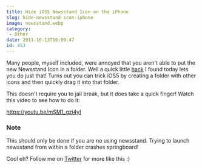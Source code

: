 ```yaml
---
title: Hide iOS5 Newsstand Icon on the iPhone
slug: hide-newsstand-icon-iphone
image: newsstand.webp
category:
 - Other
date: 2011-10-13T16:09:47
id: 453
---
```


Many people, myself included, were annoyed that you aren't able to put the new Newsstand Icon in a folder. Well a quick little [hack](http://thecodingmassacre.wordpress.com/2011/10/13/newsstand-folder-no-jailbreak-ios-5/) I found today lets you do just that! Turns out you can trick iOS5 by creating a folder with other icons and then quickly drag it into that folder.

This doesn't require you to jail break, but it does take a quick finger! Watch this video to see how to do it:

https://youtu.be/mSM1_gzi4yI

### Note

This should only be done if you are no using newsstand. Trying to launch newsstand from within a folder crashes springboard!

Cool eh? Follow me on [Twitter](http://twitter.com/wesbos) for more like this :)